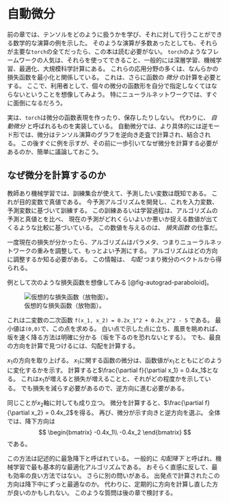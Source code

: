 # 自動微分

前の章では、テンソルをどのように扱うかを学び、それに対して行うことができる数学的な演算の例を示した。
そのような演算が多数あったとしても、それらが主要な`torch`の全てだったら、この本は読む必要がない。
`torch`のようなフレームワークの人気は、それらを使ってできること、一般的には深層学習、機械学習、最適化、大規模科学計算にある。
これらの応用分野の多くは、なんらかの損失函数を最小化と関係している。
これは、さらに函数の *微分* の計算を必要とする。
ここで、利用者として、個々の微分の函数形を自分で指定しなくてはならないということを想像してみよう。
特にニューラルネットワークでは、すぐに面倒になるだろう。

実は、`torch`は微分の函数表現を作ったり、保存したりしない。
代わりに、 *自動微分* と呼ばれるものを実装している。
自動微分では、より具体的には逆モード形では、微分はテンソル演算のグラフを逆向き走査で計算され、結合される。
この後すぐに例を示すが、その前に一歩引いてなぜ微分を計算する必要があるのか、簡単に議論しておこう。

## なぜ微分を計算するのか

教師あり機械学習では、訓練集合が使えて、予測したい変数は既知である。
これが目的変数で真値である。
今予測アルゴリズムを開発し、これを入力変数、予測変数に基づいて訓練する。
この訓練あるいは学習過程は、アルゴリズムの予測と真値とを比べ、
現在の予測がどれくらいよいか悪いか捉える数値が出てくるような比較に基づいている。
この数値を与えるのは、 *損失函数* の仕事だ。

一度現在の損失が分かったら、アルゴリズムはパラメタ、つまりニューラルネットワークの重みを調整して、もっとよい予測にする。
アルゴリズムはどの方向に調整するか知る必要がある。
この情報は、 *勾配* つまり微分のベクトルから得られる。

例として次のような損失函数を想像してみる [@fig-autograd-paraboloid]。

![仮想的な損失函数（放物面）。](images/autograd-paraboloid.png){#fig-autograd-paraboloid}

これは二変数の二次函数 `f(x_1, x_2) = 0.2x_1^2 + 0.2x_2^2 - 5` である。
最小値は`(0,0)`で、この点を求める。
白い点で示した点に立ち、風景を眺めれば、坂を速く降る方法は明確に分かる（坂を下るのを恐れないとする）。
でも、最良の方向を計算で見つけるには、勾配を計算する。

$x_1$の方向を取り上げる。
$x_1$に関する函数の微分は、函数値が$x_1$とともにどのように変化するかを示す。
計算すると$\frac{\partial f}{\partial x_1} = 0.4x_1$となる。
これは$x_1$が増えると損失が増えることと、それがどの程度かを示している。
でも損失を減らす必要があるので、逆方向に進む必要がある。

同じことが$x_2$軸に対しても成り立つ。
微分を計算すると、$\frac{\partial f}{\partial x_2} = 0.4x_2$を得る。
再び、微分が示す向きと逆方向を選ぶ。
全体では、降下方向は
$$
\begin{bmatrix}
-0.4x_1\\
-0.4x_2
\end{bmatrix}
$$
である。

この方法は記述的に最急降下と呼ばれている。
一般的に *勾配降下* と呼ばれ、機械学習で最も基本的な最適化アルゴリズムである。
おそらく直感に反して、最も効率の良い方法ではない。
さらに別の問いがある。
出発点で計算されたこの方向は降下中にずっと最適なのか。
代わりに、定期的に方向を計算し直した方が良いのかもしれない。
このような質問は後の章で検討する。
